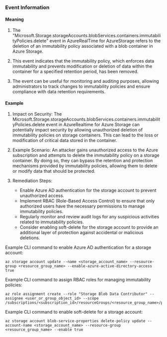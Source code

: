 
### Event Information

#### Meaning

1. The "Microsoft.Storage.storageAccounts.blobServices.containers.immutabilityPolicies.delete" event in AzureRealTime for AzureStorage refers to the deletion of an immutability policy associated with a blob container in Azure Storage.

2. This event indicates that the immutability policy, which enforces data immutability and prevents modification or deletion of data within the container for a specified retention period, has been removed.

3. The event can be useful for monitoring and auditing purposes, allowing administrators to track changes to immutability policies and ensure compliance with data retention requirements.

#### Example

1. Impact on Security: The Microsoft.Storage.storageAccounts.blobServices.containers.immutabilityPolicies.delete event in AzureRealtime for Azure Storage can potentially impact security by allowing unauthorized deletion of immutability policies on storage containers. This can lead to the loss or modification of critical data stored in the container.

2. Example Scenario: An attacker gains unauthorized access to the Azure subscription and attempts to delete the immutability policy on a storage container. By doing so, they can bypass the retention and protection mechanisms provided by immutability policies, allowing them to delete or modify data that should be protected.

3. Remediation Steps:
   - Enable Azure AD authentication for the storage account to prevent unauthorized access.
   - Implement RBAC (Role-Based Access Control) to ensure that only authorized users have the necessary permissions to manage immutability policies.
   - Regularly monitor and review audit logs for any suspicious activities related to immutability policies.
   - Consider enabling soft-delete for the storage account to provide an additional layer of protection against accidental or malicious deletions.

Example CLI command to enable Azure AD authentication for a storage account:
```
az storage account update --name <storage_account_name> --resource-group <resource_group_name> --enable-azure-active-directory-access true
```

Example CLI command to assign RBAC roles for managing immutability policies:
```
az role assignment create --role "Storage Blob Data Contributor" --assignee <user_or_group_object_id> --scope /subscriptions/<subscription_id>/resourceGroups/<resource_group_name>/providers/Microsoft.Storage/storageAccounts/<storage_account_name>
```

Example CLI command to enable soft-delete for a storage account:
```
az storage account blob-service-properties delete-policy update --account-name <storage_account_name> --resource-group <resource_group_name> --enable true
```

